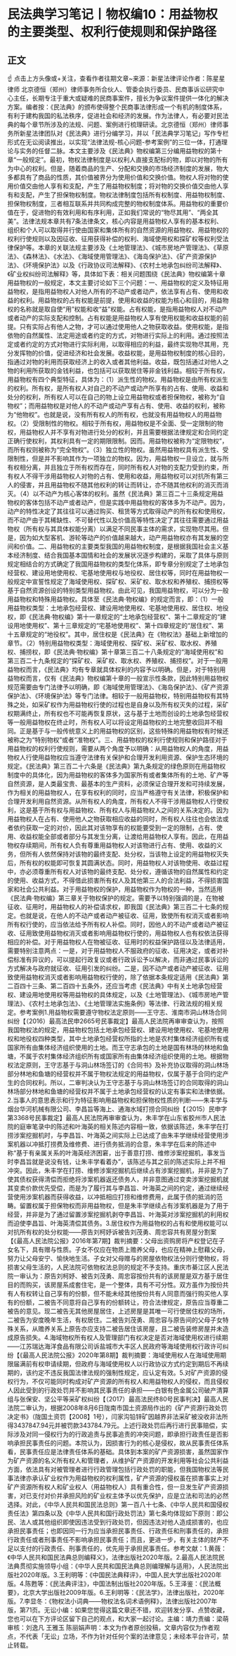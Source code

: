 # 民法典学习笔记丨物权编10：用益物权的主要类型、权利行使规则和保护路径
## 正文
☝ 点击上方头像或+关注，查看作者往期文章~来源：新星法律评论作者：陈星星律师 北京德恒（郑州）律师事务所合伙人、管委会执行委员、民商事诉讼研究中心主任，长期专注于重大或疑难的民商事案件，擅长为争议案件提供一体化的解决方案。编者按：《民法典》的颁布使得整个民商事法律形成一个有机的制度体系，有利于建构我国的私法秩序，促进社会和经济的发展。作为法律人，有必要对民法典的每个章节所涉及的法规、问题、案例进行梳理研读。北京德恒（郑州）律师事务所新星法律团队对《民法典》进行分编学习，并以「民法典学习笔记」写作专栏形式在无讼阅读推出，以实现“法律法规-核心问题-参考案例”的三位一体，打通理论与实务的任督二脉。本文主要涉及《民法典》物权编第三分编用益物权的第十章“一般规定”。最初，物权法律制度是以权利人直接支配标的物，即以对物的所有为中心的权利。但是，随着商品的生产、分配和交换的市场经济制度的发展，物大多都具有了商品的性质，其价值被界分为使用价值和交换价值。物权人将对物的使用价值交由他人享有和支配，产生了用益物权制度；将对物的交换价值交由他人享有和支配，产生了担保物权制度。物权法律制度包括所有权制度、用益物权制度、担保物权制度，三者相互联系并共同构成完整的物权制度体系。用益物权的重要价值在于，促进物的有效利用和有序利用，正如我们常说的“物尽其用”、“两全其美”。法律法规本章共有7条法律条文，核心内容是用益物权人享有的基本权利、组织和个人可以取得并行使由国家和集体所有的自然资源的用益物权、用益物权的权利行使规则以及因征收、征用获得补偿的权利、海域使用权和探矿权等权利受法律保护等。本章的关联法规主要涉及《土地管理法》、《城市房地产管理法》、《草原法》、《森林法》、《水法》、《海域使用管理法》、《海岛保护法》、《矿产资源保护法》、《环境保护法》以及《行政协议司法解释》、《农村土地承包纠纷司法解释》、《矿业权纠纷司法解释》等，具体如下表：相关问题围绕《民法典》物权编第十章用益物权的一般规定，本文主要讨论如下三个问题：一、用益物权的定义及特征用益物权，是指用益物权人对他人所有的不动产或者动产，依法享有占有、使用和收益的权利。用益物权的占有权能是前提，使用和收益的权能为核心和目的，用益物权的名称就是取自使“用”权能和收“益”权能。占有权能，是指用益物权人对不动产或者动产的实际支配和控制。占有权能是用益物权人享有使用权能和收益权能的前提。只有实际占有他人之物，才可以通过使用他人之物获取收益。使用权能，是指依物的自然属性、法定用途或者约定的方式，对物进行实际上的利用。通过按照法定或者约定的方式对物进行实际利用，以取得相应的利益，最终实现物尽其用，充分发挥物的价值，促进经济和社会发展。收益权能，是用益物权制度的核心目的，指通过对物的利用而获取经济上的收入或者其他利益。收益，既包括通过对他人之物的利用所获取的金钱利益，也包括可以获取居住等非金钱利益。相较于所有权，用益物权有四个典型特征，具体为：（1）派生性的物权。用益物权是由所有权派生的权利。所有权，是所有权人对自己的不动产或动产所享有的占有、使用、收益和处分的权利，所有权人可以在自己的物上设立用益物权或者担保物权，被称为“自物权”；而用益物权是对他人的不动产或动产享有占有、使用、收益的权利，被称为“他物权”。也就是说，没有所有权人的所有权，也就没有用益物权人的用益物权。（2）受限制性的物权。相较于所有权，用益物权是不全面、受一定限制的物权，用益物权人并不享有对物进行处分的权利，并且需要根据法律规定和合同约定正确行使权利，其权利具有一定的期限限制。因而。用益物权被称为“定限物权”，而所有权则被称为“完全物权”。（3）独立性的物权。虽然用益物权具有派生性、受限制性，但是并不影响其作为一项独立的物权。因为，用益物权一旦设立，就与所有权相分离，并且独立于所有权而存在，同时所有权人对物的支配力受到约束，所有权人不得干涉用益物权人对物的占有、使用和收益，用益物权可以对抗所有第三人的侵害，并且用益物权不随其他权利的转让而转让，亦不随其他权利的消灭而消灭。（4）以不动产为核心客体的权利。虽然《民法典》第三百二十三条规定用益物权的客体包括不动产或者动产，但是实践中用益物权的客体多为不动产。因为，动产的特性决定了其往往可以通过购买、租赁等方式取得动产的所有权和使用权，而不动产由于其稀缺性、不可替代性以及价值高等特性决定了其往往需要通过用益物权（所有权与其具体权能分离）以满足不同民事主体的需求，实现物尽其用。但是，因为如大型客机、游轮等动产的价值越来越大，动产用益物权亦有其发展的空间和价值。二、用益物权的主要类型我国的用益物权制度，是根据我国社会主义基本经济制度、结合我国基本国情和社会的发展状况逐步构建的，采取了具体与原则规定相结合的方式确定了我国用益物权的类型化体系，即专章分别规定了土地承包经营权、建设用地使用权、宅基地使用权与地役权、居住权等，同时在用益物权一般规定中宣誓性规定了海域使用权、探矿权、采矿权、取水权和养殖权、捕捞权等基于自然资源创设的特别类型用益物权。由此可见，我国用益物权，可以分为一般用益物权和特殊用益物权。具体至《民法典·物权编》的规定而言，即：（1）一般用益物权类型：土地承包经营权、建设用地使用权、宅基地使用权、居住权、地役权，即《民法典·物权编》第十一章规定的“土地承包经营权”、第十二章规定的“建设用地使用权”、第十三章规定的“宅基地使用权”、第十四章规定的“居住权”、第十五章规定的“地役权”。其中，居住权是《民法典》在《物权法》基础上新增加的章节。（2）特别用益物权类型：海域使用权、探矿权、采矿权、取水权、养殖权、捕捞权，即《民法典·物权编》第十章第三百二十八条规定的“海域使用权”和第三百二十九条规定的“探矿权、采矿权、取水权、养殖权、捕捞权”。对于一般用益物权而言，《民法典》均有专章就具体权利的内容予以明确。但是，对于特别用益物权而言，仅有《民法典》物权编第十章的一般宣示性条款，因此特别用益物权规范需要由专门法律予以明确，即《海域使用管理法》、《海岛保护法》、《矿产资源保护法》、《环境保护法》等专门法律。相较于一般用益物权，特别用益物权有其特殊之处，如采矿权作为用益物权行使的过程也是自身以及所有权灭失的过程，采矿权期满终止，所有权也不可能再恢复原状，这与基于土地而创设的土地承包经营权等一般用益物权在终止时，所有权人可以将设定用益物权的土地完整收回并不相同。正是基于与一般传统意义上的用益物权的区别，这些特殊的用益物权有时候还被称之为“特别物权”或者“准物权”。三、用益物权的权利行使规则和保护路径对于用益物权的权利行使规则，需要从两个角度予以明确：从用益物权人的角度，用益物权人行使用益物权应当遵守法律有关保护和合理开发利用资源、保护生态环境的规定。《民法典》第三百二十六条是《民法典》第九条规定的绿色原则在用益物权制度中的具体化，因为用益物权的客体多为国家所有或者集体所有的土地、矿产等自然资源，是人类最宝贵、最基本的生产资料，必须保证合理开发和可持续发展，作为相关的用益物权人，在享有权利的同时，应当严格遵守有关法律，积极保护和合理开发利用自然资源。从所有权人的角度，所有权人不得干涉用益物权人行使权利，这是基于所有权与用益物权、所有权人与用益物权人之间的关系决定的。因为用益物权人在占有、使用他人之物获取相应收益的同时，所有权人往往也会依法或者依约获取一定的对价，因此其对该物享有的权能要受到一定的限制，占有、使用、收益权能全部或者部分与其发生分离，让渡给用益物权人享有。因此，在用益物权存续期间，所有权人负有尊重用益物权人对该物进行占有、使用、收益的义务，但所有人依然保持对该物的最终支配、处分权，当该物上设定的用益物权灭失后，所有权的权能即可恢复其圆满状态。同时，用益物权人对该物使用、收益过程中，亦必须尊重所有权人对该物的最终支配、处分权，遵循该物的自然属性和约定的使用、收益方式，不得借此损害所有权人及其他第三人的合法利益，不得损害国家和社会公共利益。对于用益物权的保护，用益物权作为物权的一种，当然适用《民法典·物权编》第三章关于物权保护的规定。需要予以特别强调的是，在物被征收、征用时，用益物权人的补偿请求权，即我国《民法典》第三百二十七条的规定。也就是说，在他人的不动产或者动产被征收、征用，致使所有权消灭或者影响所有权行使的，应当依法给予所有权人补偿。同时，因他人的不动产或者动产被征收、征用致使用益物权消灭或者影响用益物权行使的，用益物权人也有权依法获得相应的补偿。对于用益物权人在物被征收、征用时的权益保护路径以及法律适用，需要特别注意两点：一是，对于用益物权人不服政府的征收、征用决定，或者对补偿标准有异议的，可以提起行政复议或者行政诉讼予以解决，而非通过民事诉讼的方式解决与政府就征收、征用引发的纠纷。二是，因不动产或者动产被征收、征用致使用益物权消灭或者影响用益物权行使的，除了依据本条规定适用《民法典》第二百四十三条、第二百四十五条外，还应当考虑《民法典》中有关土地承包经营权、建设用地使用权等用益物权的具体规定，以及《土地管理法》、《城市房地产管理法》、《农村土地承包法》、《土地管理法实施条例》等法律、行政法规的相关规定。参考案例1.用益物权需要遵守物权法定原则——王守志、淮南市洞山林场合同纠纷【（2016）最高法民申2665号民事裁定】最高人民法院再审审查认为，按照我国物权法的规定，用益物权包括土地承包经营权、建设用地使用权、宅基地使用权和地役权四种类型，其中土地承包经营权所指的土地是农村集体经济组织所有或国家所有由集体经济组织使用的土地。而王守志承包的土地是国有林场的林地和鱼塘，不属于农村集体经济组织所有或国家所有由集体经济组织使用的土地。根据物权法定原则，王守志基于与洞山林场签订的《合同书》及补充协议取得的洞山林场部分林地和鱼塘的经营权并不属于物权法规定的用益物权，仅属于基于合同约定产生的合同权利。所以，二审判决认为王守志基于与洞山林场签订的合同取得的洞山林场部分林地和鱼塘的经营权并不属于土地承包经营权的认定有事实和法律依据。2.当事人的意思表示和行为特征影响用益物权和担保物权性质的判断——朱丰学与烟台华河机械有限公司、李昌旨等海上、通海水域打捞合同纠纷【（2015）民申字第3368号民事裁定】最高人民法院再审审查认为，朱丰学在山东省胶州市人民法院的庭审笔录中的陈述和叶海英的相关陈述内容相一致，依据该陈述，朱丰学在打捞涉案挖掘机时，与李昌旨、叶海英之间实际上已达成了由朱丰学继续经营使用涉案机器以冲抵打捞费及维修费、进行债务抵消的合意，朱丰学在后来的陈述中称“基于有亲属关系的叶海英经济困窘，出于善意打捞、维修涉案挖掘机，事发当时李昌旨就是说没有钱，让朱丰学看着办”，该陈述与其之前的陈述实际上并不相冲突。因此，朱丰学在打捞、维修涉案挖掘机后继续占有涉案挖掘机，并非是为了使其债权获得清偿而拒绝将涉案机器返还债务人，并非意图通过变卖涉案挖掘机就其变卖价款优先受偿，而是为了履行其与李昌旨、叶海英之间的约定，通过继续经营使用涉案机器而获得收益，以冲抵相应打捞和维修费用，此属于债的抵消的范畴。留置权属于担保物权而非用益物权，但是朱丰学继续占有涉案机器是为了用于经营，并非是为了通过留置涉案挖掘机剥夺李昌旨、叶海英对涉案挖掘机的利用权而迫使李昌旨、叶海英清偿其债务。3.居住权作为用益物权的占有和使用权能可以对抗所有权的处分权能——原告刘柯妤诉被告刘茂勇、周忠容共有房屋分割案【《最高人民法院公报》2016年第7期】裁判摘要：父母出资购房将产权登记在子女名下，具有赠与性质。子女不仅应在物质上赡养父母，也应在精神上慰藉父母，努力让父母安宁、愉快地生活。子女对父母赠与的房屋依物权法分则行使物权，将损害父母生活的，人民法院可依物权法总则的规定不予支持。重庆市綦江区人民法院一审认为：原告刘柯妤、被告刘茂勇、周忠容按份共有的该房屋是双方基于居住目的而购买，该房屋系成套住宅，是一个整体，具有不可分性。双方虽作为按份共有人有权转让自己享有的份额，但不能未经其他按份共有人同意而强行购买他人享有的份额，二被告不同意将自己享有的份额转让，符合法律规定，原告应当尊重二被告的意见。现二被告无其他房屋居住，上述房屋是其唯一可行使居住权的场所，二被告为安度晚年生活，有权居住。二被告刘茂勇、周忠容与原告间的父母子女特殊关系，从赡养关系上原告亦应支持二被告居住该房屋，且二被告装修房屋并未造成原告损失。4.海域物权所有权人及管理部门有权决定是否对海域使用权进行续期——江苏瑞达海洋食品有限公司诉盐城市大丰区人民政府等海域使用权行政许可纠纷【《最高人民法院公报》2020年第8期】裁判摘要：海域使用权人在海域使用期限届满前有权申请续期，但政府与海域使用权人以行政协议方式约定到期后不再续期的，该约定不违反我国法律法规的强制性规定，应认定有效。5.对矿产资源的侵权行为，不仅可能同时构成对矿产资源的所有权人和用益物权人的侵权，而且侵权人因此受到的行政处罚并不影响其民事责任的承担——白银有色金属公司破产清算组与张保安、坚公平等采矿权纠纷【（2017）最高法民终80号民事判决】最高人民法院二审认为，根据2008年8月6日陇南市国土资源局作出的《矿产资源行政处罚决定书》（陇国土资罚【2008】1号），闫家沟铅锌矿因越界非法采矿被没收非法所得3437847.94元并被罚款343784.79元。上述行政处罚后再行进行民事赔偿，实际涉及对同一侵权行为的行政追责与民事追责的冲突问题，即承担行政责任是否影响承担民事责任的问题。本院认为，因损害行为的核心是侵权，故从民事责任体系看，民事责任应是法律责任体系的基础。具体到本案的矿产资源损害，虽然国家作为矿产资源的名义所有权人和管理者，从维护矿产资源的开发利用等社会公共利益方面，依法具有对被管理者进行行政管理包括行政处罚的职能，但我国物权法等民事法律亦承认矿业权作为用益物权的权利属性，矿产资源的侵权虽在损害事实上对矿产资源所有权人和矿业权人（用益物权人）具有重合性，但一旦发生矿产资源损害，对已支付对价并承担风险的矿业权主体予以优先保护，应是立法和司法的必然选择。对此，《中华人民共和国民法总则》第一百八十七条、《中华人民共和国侵权责任法》第四条以及《中华人民共和国行政处罚法》第七条均体现如下原则：即公民、法人或其他组织即使因违法受到行政处罚，但因违法对他人造成损害的，也应承担民事责任；也即因同一行为应当承担民事责任、行政责任和刑事责任的，承担行政责任或者刑事责任不影响承担民事责任；而且，更进一步，有关主体的财产不足以支付的行政责任、刑事责任的，优先用于承担民事责任。参考文献：1.黄薇：《中华人民共和国民法典总则编释义》，法律出版社2020年版。2.最高人民法院民法典贯彻实施领导小组：《中华人民共和国民法典总则编理解与适用》，人民法院出版社2020年版。3.王利明等：《中国民法典释评》，中国人民大学出版社2020年版。4.陈甦等：《民法典评注》，中国法制出版社2020年版。5.王泽鉴：《民法概要》，北京大学出版社2009年版。6.王利明等：《民法学》，法律出版社，2020年版。7.李显冬：《物权法小词典——物权法名词术语例释》，法律出版社2007年版，第71页。无讼小编：如果您觉得这篇文章还不错，欢迎转发分享、点赞收藏，您也可以在下方评论区留下自己的观点，和大家一起讨论。主编：靖力责编：梁萌审核：刘逸凡 王雅玉 陈丽娟声明：本文为作者原创投稿，文章内容仅为作者观点，不代表「无讼」立场，不作为针对任何个案的法律意见；未经本平台许可，禁止转载。